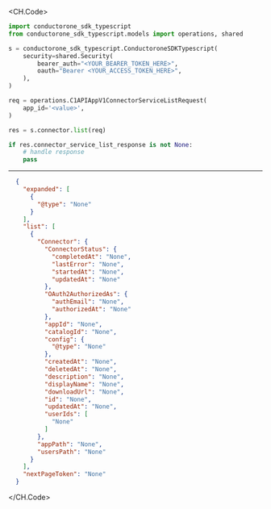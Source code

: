 
<CH.Code>
```python List.py
import conductorone_sdk_typescript
from conductorone_sdk_typescript.models import operations, shared

s = conductorone_sdk_typescript.ConductoroneSDKTypescript(
    security=shared.Security(
        bearer_auth="<YOUR_BEARER_TOKEN_HERE>",
        oauth="Bearer <YOUR_ACCESS_TOKEN_HERE>",
    ),
)

req = operations.C1APIAppV1ConnectorServiceListRequest(
    app_id='<value>',
)

res = s.connector.list(req)

if res.connector_service_list_response is not None:
    # handle response
    pass
```
---

```json Example Response
  {
    "expanded": [
      {
        "@type": "None"
      }
    ],
    "list": [
      {
        "Connector": {
          "ConnectorStatus": {
            "completedAt": "None",
            "lastError": "None",
            "startedAt": "None",
            "updatedAt": "None"
          },
          "OAuth2AuthorizedAs": {
            "authEmail": "None",
            "authorizedAt": "None"
          },
          "appId": "None",
          "catalogId": "None",
          "config": {
            "@type": "None"
          },
          "createdAt": "None",
          "deletedAt": "None",
          "description": "None",
          "displayName": "None",
          "downloadUrl": "None",
          "id": "None",
          "updatedAt": "None",
          "userIds": [
            "None"
          ]
        },
        "appPath": "None",
        "usersPath": "None"
      }
    ],
    "nextPageToken": "None"
  }
```
</CH.Code>
